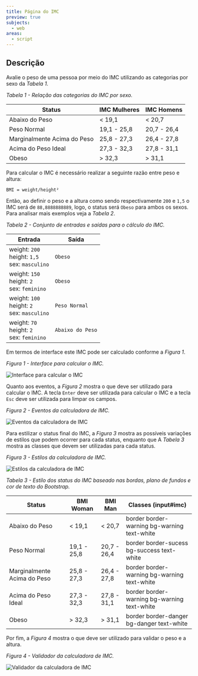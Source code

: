 ```yaml
---
title: Página do IMC
preview: true
subjects:
  - web
areas:
  - script
---
```



## Descrição

Avalie o peso de uma pessoa por meio do IMC utilizando as categorias por sexo da _Tabela 1_.

_Tabela 1 - Relação das categorias do IMC por sexo._

| Status                      | IMC Mulheres | IMC Homens  |
| --------------------------- | ------------ | ----------- |
| Abaixo do Peso              | < 19,1       | < 20,7      |
| Peso Normal                 | 19,1 - 25,8  | 20,7 - 26,4 |
| Marginalmente Acima do Peso | 25,8 - 27,3  | 26,4 - 27,8 |
| Acima do Peso Ideal         | 27,3 - 32,3  | 27,8 - 31,1 |
| Obeso                       | > 32,3       | > 31,1      |

Para calcular o IMC é necessário realizar a seguinte razão entre peso e altura:

```
BMI = weight/height²
```

Então, ao definir o peso e a altura como sendo respectivamente `200` e `1,5` o IMC será de `88,8888888889`, logo, o status será `Obeso` para ambos os sexos. Para analisar mais exemplos veja a _Tabela 2_.

_Tabela 2 - Conjunto de entradas e saídas para o cálculo do IMC._

| Entrada                                                | Saída            |
| ------------------------------------------------------ | ---------------- |
| weight: `200`<br />height: `1,5`<br />sex: `masculino` | `Obeso`          |
| weight: `150`<br />height: `2`<br />sex: `feminino`    | `Obeso`          |
| weight: `100`<br />height: `2`<br />sex: `masculino`   | `Peso Normal`    |
| weight: `70`<br />height: `2`<br />sex: `feminino`     | `Abaixo do Peso` |

Em termos de interface este IMC pode ser calculado conforme a _Figura 1_.

_Figura 1 - Interface para calcular o IMC._

<Image
  src={layoutSimple}
  alt="Interface para calcular o IMC"
  class="border p-4"
/>

Quanto aos eventos, a _Figura 2_ mostra o que deve ser utilizado para calcular o IMC. A tecla `Enter` deve ser utilizada para calcular o IMC e a tecla `Esc` deve ser utilizada para limpar os campos.

_Figura 2 - Eventos da calculadora de IMC._

<Image
  src={layoutEvent}
  alt="Eventos da calculadora de IMC"
  class="border p-4"
/>

Para estilizar o status final do IMC, a _Figura 3_ mostra as possíveis variações de estilos que podem ocorrer para cada status, enquanto que A _Tabela 3_ mostra as classes que devem ser utilizadas para cada status.

_Figura 3 - Estilos da calculadora de IMC._

<Image
  src={layoutStyle}
  alt="Estilos da calculadora de IMC"
  class="border p-4"
/>

_Tabela 3 - Estilo dos status do IMC baseado nas bordas, plano de fundos e cor de texto do Bootstrap._

| Status                      | BMI Woman   | BMI Man     | Classes (input#imc)                         |
| --------------------------- | ----------- | ----------- | ------------------------------------------- |
| Abaixo do Peso              | < 19,1      | < 20,7      | border border-warning bg-warning text-white |
| Peso Normal                 | 19,1 - 25,8 | 20,7 - 26,4 | border border-sucess bg-success text-white  |
| Marginalmente Acima do Peso | 25,8 - 27,3 | 26,4 - 27,8 | border border-warning bg-warning text-white |
| Acima do Peso Ideal         | 27,3 - 32,3 | 27,8 - 31,1 | border border-warning bg-warning text-white |
| Obeso                       | > 32,3      | > 31,1      | border border-danger bg-danger text-white   |

Por fim, a _Figura 4_ mostra o que deve ser utilizado para validar o peso e a altura.

_Figura 4 - Validador da calculadora de IMC._

<Image
  src={layoutValidator}
  alt="Validador da calculadora de IMC"
  class="border p-4"
/>
